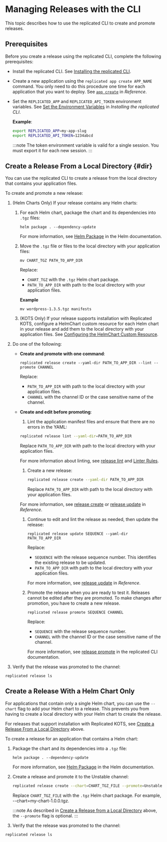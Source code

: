 # Managing Releases with the CLI

This topic describes how to use the replicated CLI to create and promote releases.

## Prerequisites

Before you create a release using the replicated CLI, complete the following prerequisites:

* Install the replicated CLI. See [Installing the replicated CLI](/reference/replicated-cli-installing).
  
* Create a new application using the `replicated app create APP_NAME` command. You only need to do this procedure one time for each application that you want to deploy. See [`app create`](/reference/replicated-cli-app-create) in _Reference_.

* Set the `REPLICATED_APP` and `REPLICATED_API_TOKEN` environment variables. See [Set the Environment Variables](/reference/replicated-cli-installing#set-environment-variables) in _Installing the replicated CLI_.

  **Example**:

  ```bash
  export REPLICATED_APP=my-app-slug
  export REPLICATED_API_TOKEN=1234abcd
  ```

  :::note
  The token environment variable is valid for a single session. You must export it for each new session.
  :::

## Create a Release From a Local Directory {#dir}

You can use the replicated CLI to create a release from the local directory that contains your application files.

To create and promote a new release:

1. (Helm Charts Only) If your release contains any Helm charts:

   1. For each Helm chart, package the chart and its dependencies into `.tgz` files:

      ```
      helm package . --dependency-update
      ```

      For more information, see [Helm Package](https://helm.sh/docs/helm/helm_package/) in the Helm documentation.

   1. Move the `.tgz` file or files to the local directory with your application files:

      ```
      mv CHART_TGZ PATH_TO_APP_DIR
      ```
      Replace:
      * `CHART_TGZ` with the `.tgz` Helm chart package.
      * `PATH_TO_APP_DIR` with path to the local directory with your application files.

      **Example**

      ```
      mv wordpress-1.3.5.tgz manifests
      ```

   1. (KOTS Only) If your release supports installation with Replicated KOTS, configure a HelmChart custom resource for each Helm chart in your release and add them to the local directory with your application files. See [Configuring the HelmChart Custom Resource](helm-native-v2-using).

1. Do one of the following:

   * **Create and promote with one command**:

      ```
      replicated release create --yaml-dir PATH_TO_APP_DIR --lint --promote CHANNEL
      ```
      Replace:
      * `PATH_TO_APP_DIR` with path to the local directory with your application files.
      * `CHANNEL` with the channel ID or the case sensitive name of the channel.

   * **Create and edit before promoting**:   

      1. Lint the application manifest files and ensure that there are no errors in the YAML:

        ```bash
        replicated release lint --yaml-dir=PATH_TO_APP_DIR
        ```

        Replace `PATH_TO_APP_DIR` with path to the local directory with your application files.

        For more information about linting, see [release lint](/reference/replicated-cli-release-lint) and [Linter Rules](/reference/linter).

      1. Create a new release:

          ```bash
          replicated release create --yaml-dir PATH_TO_APP_DIR
          ```
          Replace `PATH_TO_APP_DIR` with path to the local directory with your application files.

        For more information, see [release create](/reference/replicated-cli-release-create) or [release update](/reference/replicated-cli-release-update) in _Reference_.

      1. Continue to edit and lint the release as needed, then update the release:

          ```
          replicated release update SEQUENCE --yaml-dir PATH_TO_APP_DIR
          ```
          Replace:
            
          -  `SEQUENCE` with the release sequence number. This identifies the existing release to be updated.
          -  `PATH_TO_APP_DIR` with path to the local directory with your application files.

          For more information, see [release update](/reference/replicated-cli-release-update) in _Reference_.

      1. Promote the release when you are ready to test it. Releases cannot be edited after they are promoted. To make changes after promotion, you have to create a new release.

          ```
          replicated release promote SEQUENCE CHANNEL
          ```

          Replace:
            
          -  `SEQUENCE` with the release sequence number.
          -  `CHANNEL` with the channel ID or the case sensitive name of the channel.

          For more information, see [release promote](/reference/replicated-cli-release-promote) in the replicated CLI documentation.

1. Verify that the release was promoted to the channel:

  ```
  replicated release ls
  ```

## Create a Release With a Helm Chart Only

For applications that contain only a single Helm chart, you can use the `--chart` flag to add your Helm chart to a release. This prevents you from having to create a local directory with your Helm chart to create the release.

For releases that support installation with Replicated KOTS, see [Create a Release From a Local Directory](#dir) above.

To create a release for an application that contains a Helm chart:

1. Package the chart and its dependencies into a `.tgz` file:

   ```
   helm package . --dependency-update
   ```

   For more information, see [Helm Package](https://helm.sh/docs/helm/helm_package/) in the Helm documentation.

1. Create a release and promote it to the Unstable channel:
   
   ```bash
   replicated release create --chart=CHART_TGZ_FILE --promote=Unstable
   ```

   Replace `CHART_TGZ_FILE` with the `.tgz` Helm chart package. For example, --chart=my-chart-1.0.0.tgz.

   :::note
   As described in [Create a Release from a Local Directory](#dir) above, the `--promote` flag is optional.
   :::

1. Verify that the release was promoted to the channel:

  ```
  replicated release ls
  ```   
